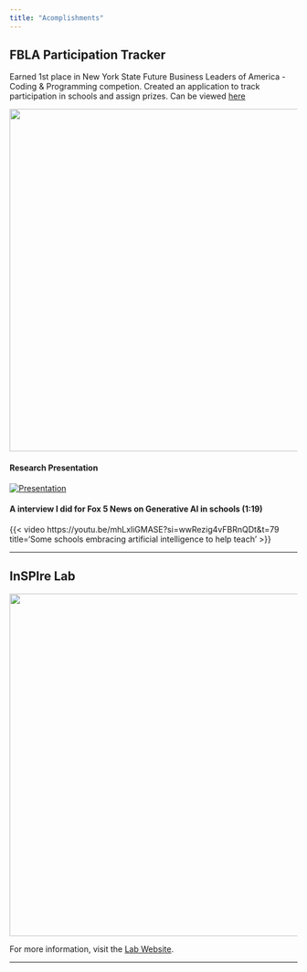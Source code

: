 ```yaml
---
title: "Acomplishments"
---
```


## FBLA Participation Tracker

Earned 1st place in New York State Future Business Leaders of America - Coding & Programming competion. Created an application to track participation in schools and assign prizes. Can be viewed [here](https://studio.code.org/projects/applab/KFeRevPtls7_WJG6dY-KZe4hST0uaPjToWWztqmhAY0)


![](images/Participationtracker.png){width="600"}

#### Research Presentation

[![Presentation](images/SIBMIPres.png)](docs/PDF_Files/SIBMI_Final_Presentation.pdf)

#### A interview I did for Fox 5 News on Generative AI in schools (1:19)

{{< video https://youtu.be/mhLxliGMASE?si=wwRezig4vFBRnQDt&t=79 title='Some schools embracing artificial intelligence to help teach' >}} 

------------------------------------------------------------------------

## InSPIre Lab

![](images/Inspire.png){width="600"}

For more information, visit the [Lab Website](https://inspire.cs.duke.edu/).

------------------------------------------------------------------------
